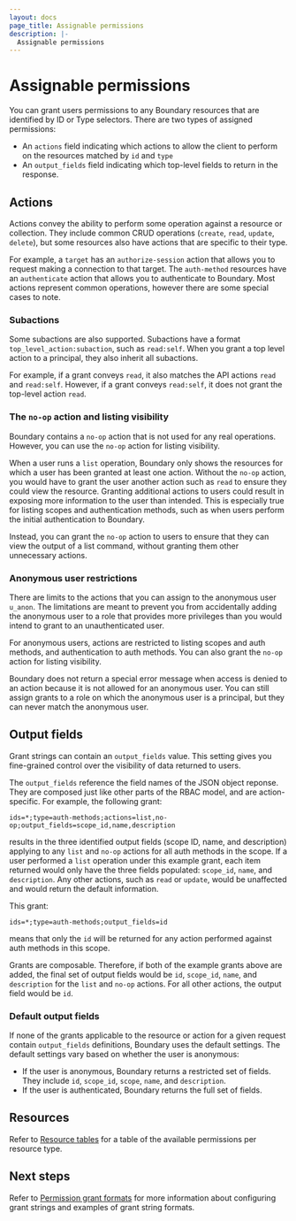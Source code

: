 ```yaml
---
layout: docs
page_title: Assignable permissions
description: |-
  Assignable permissions
---
```


# Assignable permissions

You can grant users permissions to any Boundary resources that are identified by ID or Type selectors.
There are two types of assigned permissions:

- An `actions` field indicating which actions to allow the client to perform on
  the resources matched by `id` and `type`
- An `output_fields` field indicating which top-level fields to return in the
  response.

## Actions

Actions convey the ability to perform some operation against a resource or
collection.
They include common CRUD operations (`create`, `read`, `update`,
`delete`), but some resources also have actions that are specific to their type.

For example, a `target` has an `authorize-session` action that allows you to request
making a connection to that target.
The `auth-method` resources have an `authenticate` action that allows you to authenticate to Boundary.
Most actions represent common operations, however there are some special cases to note.

### Subactions

Some subactions are also supported. Subactions have a format
`top_level_action:subaction`, such as `read:self`.
When you grant a top level action to a principal, they also inherit all subactions.

For example, if a grant conveys `read`, it also matches the API actions `read` and `read:self`.
However, if a grant conveys `read:self`, it does not grant the top-level action `read`.

### The `no-op` action and listing visibility

Boundary contains a `no-op` action that is not used for any real operations.
However, you can use the `no-op` action for listing visibility.

When a user runs a `list` operation, Boundary only shows the resources for which a user has been granted at least one action.
Without the `no-op` action, you would have to grant the user another action such as `read` to ensure they could view the resource.
Granting additional actions to users could result in exposing more information to the user than intended.
This is especially true for listing scopes and authentication methods, such as when users perform the initial authentication to Boundary.

Instead, you can grant the `no-op` action to users to ensure that they can view the output of a list command, without granting them other unnecessary actions.

### Anonymous user restrictions

There are limits to the actions that you can assign to the anonymous user `u_anon`.
The limitations are meant to prevent you from accidentally adding the anonymous user to a role that provides more privileges than you would intend to grant to an unauthenticated user.

For anonymous users, actions are restricted to listing scopes and auth methods,
and authentication to auth methods.
You can also grant the `no-op` action for listing visibility.

Boundary does not return a special error message when access is denied to an action because it is not allowed for an anonymous user.
You can still assign grants to a role on which the anonymous user is a principal, but they can never match the anonymous user.

## Output fields

Grant strings can contain an `output_fields` value. This setting gives you fine-grained
control over the visibility of data returned to users.

The `output_fields` reference the field names of the JSON object reponse.
They are composed just like other parts of the RBAC model, and are action-specific.
For example, the following grant:

`ids=*;type=auth-methods;actions=list,no-op;output_fields=scope_id,name,description`

results in the three identified output fields (scope ID, name, and description) applying to any `list` and `no-op` actions for all auth methods in the scope.
If a user performed a `list` operation under this example grant, each item returned would only have the three fields populated: `scope_id`, `name`, and `description`.
Any other actions, such as `read` or `update`, would be unaffected and would return the default information.

This grant:

`ids=*;type=auth-methods;output_fields=id`

means that only the `id` will be returned for any action performed against auth methods in this scope.

Grants are composable.
Therefore, if both of the example grants above are added, the final set of output fields would be `id`, `scope_id`, `name`, and `description` for the `list` and `no-op` actions.
For all other actions, the output field would be `id`.

### Default output fields

If none of the grants applicable to the resource or action for a given request contain `output_fields` definitions, Boundary uses the default settings.
The default settings vary based on whether the user is anonymous:

- If the user is anonymous, Boundary returns a restricted set of fields.
They include `id`, `scope_id`, `scope`, `name`, and `description`.
- If the user is authenticated, Boundary returns the full set of fields.

## Resources

Refer to [Resource tables](/boundary/docs/concepts/security/resource-table) for a table of the available permissions per resource type.

## Next steps

Refer to [Permission grant formats](/boundary/docs/configuration/permissions/permission-grant-formats) for more information about configuring grant strings and examples of grant string formats.